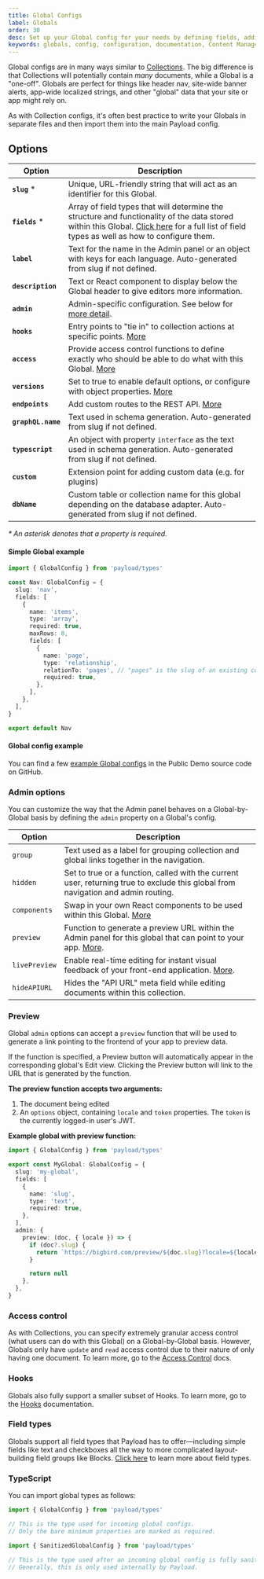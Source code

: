 ```yaml
---
title: Global Configs
label: Globals
order: 30
desc: Set up your Global config for your needs by defining fields, adding slugs and labels, establishing access control, tying in hooks and more.
keywords: globals, config, configuration, documentation, Content Management System, cms, headless, javascript, node, react, nextjs
---
```


Global configs are in many ways similar to [Collections](/docs/configuration/collections). The big difference is that Collections will potentially contain _many_ documents, while a Global is a "one-off". Globals are perfect for things like header nav, site-wide banner alerts, app-wide localized strings, and other "global" data that your site or app might rely on.

As with Collection configs, it's often best practice to write your Globals in separate files and then import them into the main Payload config.

## Options

| Option             | Description                                                                                                                                                                                                          |
| ------------------ | -------------------------------------------------------------------------------------------------------------------------------------------------------------------------------------------------------------------- |
| **`slug`** \*      | Unique, URL-friendly string that will act as an identifier for this Global.                                                                                                                                          |
| **`fields`** \*    | Array of field types that will determine the structure and functionality of the data stored within this Global. [Click here](/docs/fields/overview) for a full list of field types as well as how to configure them. |
| **`label`**        | Text for the name in the Admin panel or an object with keys for each language. Auto-generated from slug if not defined.                                                                                              |
| **`description`**  | Text or React component to display below the Global header to give editors more information.                                                                                                                         |
| **`admin`**        | Admin-specific configuration. See below for [more detail](/docs/configuration/globals#admin-options).                                                                                                                |
| **`hooks`**        | Entry points to "tie in" to collection actions at specific points. [More](/docs/hooks/overview#global-hooks)                                                                                                         |
| **`access`**       | Provide access control functions to define exactly who should be able to do what with this Global. [More](/docs/access-control/overview/#globals)                                                                    |
| **`versions`**     | Set to true to enable default options, or configure with object properties. [More](/docs/versions/overview#globals-config)                                                                                           |
| **`endpoints`**    | Add custom routes to the REST API. [More](/docs/rest-api/overview#custom-endpoints)                                                                                                                                  |
| **`graphQL.name`** | Text used in schema generation. Auto-generated from slug if not defined.                                                                                                                                             |
| **`typescript`**   | An object with property `interface` as the text used in schema generation. Auto-generated from slug if not defined.                                                                                                  |
| **`custom`**       | Extension point for adding custom data (e.g. for plugins)                                                                                                                                                            |
| **`dbName`**       | Custom table or collection name for this global depending on the database adapter. Auto-generated from slug if not defined.

_\* An asterisk denotes that a property is required._

#### Simple Global example

```ts
import { GlobalConfig } from 'payload/types'

const Nav: GlobalConfig = {
  slug: 'nav',
  fields: [
    {
      name: 'items',
      type: 'array',
      required: true,
      maxRows: 8,
      fields: [
        {
          name: 'page',
          type: 'relationship',
          relationTo: 'pages', // "pages" is the slug of an existing collection
          required: true,
        },
      ],
    },
  ],
}

export default Nav
```

#### Global config example

You can find a few [example Global configs](https://github.com/payloadcms/public-demo/tree/master/src/payload/globals) in the Public Demo source code on GitHub.

### Admin options

You can customize the way that the Admin panel behaves on a Global-by-Global basis by defining the `admin` property on a Global's config.

| Option        | Description                                                                                                                       |
| ------------- | --------------------------------------------------------------------------------------------------------------------------------- |
| `group`       | Text used as a label for grouping collection and global links together in the navigation.                                         |
| `hidden`      | Set to true or a function, called with the current user, returning true to exclude this global from navigation and admin routing. |
| `components`  | Swap in your own React components to be used within this Global. [More](/docs/admin/components#globals)                           |
| `preview`     | Function to generate a preview URL within the Admin panel for this global that can point to your app. [More](#preview).           |
| `livePreview` | Enable real-time editing for instant visual feedback of your front-end application. [More](/docs/live-preview/overview).          |
| `hideAPIURL`  | Hides the "API URL" meta field while editing documents within this collection.                                                    |

### Preview

Global `admin` options can accept a `preview` function that will be used to generate a link pointing to the frontend of your app to preview data.

If the function is specified, a Preview button will automatically appear in the corresponding global's Edit view. Clicking the Preview button will link to the URL that is generated by the function.

**The preview function accepts two arguments:**

1. The document being edited
1. An `options` object, containing `locale` and `token` properties. The `token` is the currently logged-in user's JWT.

**Example global with preview function:**

```ts
import { GlobalConfig } from 'payload/types'

export const MyGlobal: GlobalConfig = {
  slug: 'my-global',
  fields: [
    {
      name: 'slug',
      type: 'text',
      required: true,
    },
  ],
  admin: {
    preview: (doc, { locale }) => {
      if (doc?.slug) {
        return `https://bigbird.com/preview/${doc.slug}?locale=${locale}`
      }

      return null
    },
  },
}
```

### Access control

As with Collections, you can specify extremely granular access control (what users can do with this Global) on a Global-by-Global basis. However, Globals only have `update` and `read` access control due to their nature of only having one document. To learn more, go to the [Access Control](/docs/access-control/overview) docs.

### Hooks

Globals also fully support a smaller subset of Hooks. To learn more, go to the [Hooks](/docs/hooks/overview) documentation.

### Field types

Globals support all field types that Payload has to offer—including simple fields like text and checkboxes all the way to more complicated layout-building field groups like Blocks. [Click here](/docs/fields/overview) to learn more about field types.

### TypeScript

You can import global types as follows:

```ts
import { GlobalConfig } from 'payload/types'

// This is the type used for incoming global configs.
// Only the bare minimum properties are marked as required.
```

```ts
import { SanitizedGlobalConfig } from 'payload/types'

// This is the type used after an incoming global config is fully sanitized.
// Generally, this is only used internally by Payload.
```
